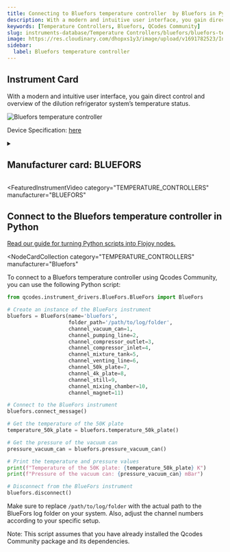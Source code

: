 ```yaml
---
title: Connecting to Bluefors temperature controller  by Bluefors in Python
description: With a modern and intuitive user interface, you gain direct control and overview of the dilution refrigerator system’s temperature status.
keywords: [Temperature Controllers, Bluefors, QCodes Community]
slug: instruments-database/Temperature Controllers/bluefors/bluefors-temperature-controller
image: https://res.cloudinary.com/dhopxs1y3/image/upload/v1691782523/Instruments/Temperature%20Controllers/Bluefors-temperature-controller/Bluefors-temperature-controller.png
sidebar:
  label: Bluefors temperature controller
---
```



## Instrument Card

With a modern and intuitive user interface, you gain direct control and overview of the dilution refrigerator system’s temperature status.

![Bluefors temperature controller](https://res.cloudinary.com/dhopxs1y3/image/upload/v1691782523/Instruments/Temperature%20Controllers/Bluefors-temperature-controller/Bluefors-temperature-controller.png)

Device Specification: [here](https://bluefors.com/blog/enhanced-user-experience-with-temperature-controller/)

<details style={{ marginTop: "15px"}}>
<summary><h2 style={{display:'inline'}}>Manufacturer card: BLUEFORS</h2></summary>

![BLUEFORS](https://res.cloudinary.com/dhopxs1y3/image/upload/v1692806205/Instruments/Vendor%20Logos/Bluefors.png)

**Bluefors** is the world's leading manufacturer of ultra-low temperature dilution refrigerator measurement systems

- Headquarters: Finland
- Yearly Revenue (millions, USD): 32
- Vendor Website: [here](https://bluefors.com/)

</details>


<FeaturedInstrumentVideo
  category="TEMPERATURE_CONTROLLERS"
  manufacturer="BLUEFORS"
></FeaturedInstrumentVideo>

## Connect to the Bluefors temperature controller in Python

[Read our guide for turning Python scripts into Flojoy nodes.](https://docs.flojoy.ai/contribution/blocks/custom-flojoy-block/)


<Tabs>
<TabItem value="Flojoy" label="Flojoy" className="flojoy-instrument-tabs">

<NodeCardCollection
  category="TEMPERATURE_CONTROLLERS"
  manufacturer="Bluefors"
></NodeCardCollection>

</TabItem>
<TabItem value="QCodes Community" label="QCodes Community">

To connect to a Bluefors temperature controller using Qcodes Community, you can use the following Python script:

```python
from qcodes.instrument_drivers.BlueFors.BlueFors import BlueFors

# Create an instance of the BlueFors instrument
bluefors = BlueFors(name='bluefors',
                    folder_path='/path/to/log/folder',
                    channel_vacuum_can=1,
                    channel_pumping_line=2,
                    channel_compressor_outlet=3,
                    channel_compressor_inlet=4,
                    channel_mixture_tank=5,
                    channel_venting_line=6,
                    channel_50k_plate=7,
                    channel_4k_plate=8,
                    channel_still=9,
                    channel_mixing_chamber=10,
                    channel_magnet=11)

# Connect to the BlueFors instrument
bluefors.connect_message()

# Get the temperature of the 50K plate
temperature_50k_plate = bluefors.temperature_50k_plate()

# Get the pressure of the vacuum can
pressure_vacuum_can = bluefors.pressure_vacuum_can()

# Print the temperature and pressure values
print(f"Temperature of the 50K plate: {temperature_50k_plate} K")
print(f"Pressure of the vacuum can: {pressure_vacuum_can} mBar")

# Disconnect from the BlueFors instrument
bluefors.disconnect()
```

Make sure to replace `/path/to/log/folder` with the actual path to the BlueFors log folder on your system. Also, adjust the channel numbers according to your specific setup.

Note: This script assumes that you have already installed the Qcodes Community package and its dependencies.

</TabItem>
</Tabs>
